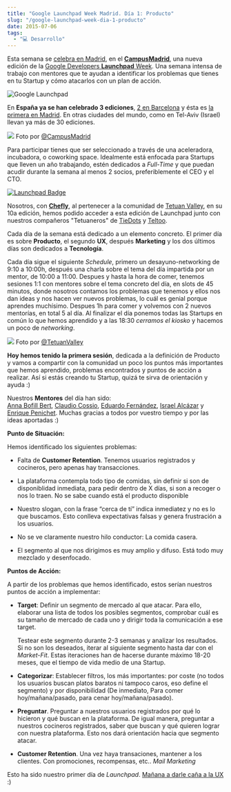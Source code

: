 ```yaml
---
title: "Google Launchpad Week Madrid. Día 1: Producto"
slug: "/google-launchpad-week-dia-1-producto"
date: 2015-07-06
tags:
  - "💻 Desarrollo"
---
```


Esta semana se [celebra en Madrid](https://events.withgoogle.com/launchpad-week-mad/), en el **[CampusMadrid](http://campus.co/madrid)**, una nueva edición de la [Google Developers **Launchpad** Week](https://developers.google.com/startups/). Una semana intensa de trabajo con mentores que te ayudan a identificar los problemas que tienes en tu Startup y cómo atacarlos con un plan de acción.

![Google Launchpad](./Screen-Shot-2015-07-06-at-23-03-45.png)

En **España ya se han celebrado 3 ediciones**, [2 en Barcelona](https://www.youtube.com/watch?v=69j2BJtPCzc) y ésta es [la primera en Madrid](https://events.withgoogle.com/launchpad-week-mad/). En otras ciudades del mundo, como en Tel-Aviv (Israel) llevan ya más de 30 ediciones.

![](./CJN357UWgAAqoS5-jpg-large.jpeg)
Foto por [@CampusMadrid](http://twitter.com/campusmad)

Para participar tienes que ser seleccionado a través de una aceleradora, incubadora, o coworking space. Idealmente está enfocada para Startups que lleven un año trabajando, estén dedicados a *Full-Time* y que puedan acudir durante la semana al menos 2 socios, preferiblemente el CEO y el CTO.

[![Launchpad Badge](./CJN0dwNWIAAijgV.jpg)](http://chefly.co)

Nosotros, con **[Chefly](http://chefly.co)**, al pertenecer a la comunidad de [Tetuan Valley](http://tetuanvalley.com), en su 10a edición, hemos podido acceder a esta edición de Launchpad junto con nuestros compañeros "Tetuaneros" de [TieDots](http://tiedots.co) y [Teltoo](http://teltoo.com).

Cada día de la semana está dedicado a un elemento concreto. El primer día es sobre **Producto**, el segundo **UX**, después **Marketing** y los dos últimos días son dedicados a **Tecnología**.

Cada día sigue el siguiente *Schedule*, primero un desayuno-networking de 9:10 a 10:00h, después una charla sobre el tema del día impartida por un mentor, de 10:00 a 11:00. Despues y hasta la hora de comer, tenemos sesiones 1:1 con mentores sobre el tema concreto del día, en slots de 45 minutos, donde nosotros contamos los problemas que tenemos y ellos nos dan ideas y nos hacen ver nuevos problemas, lo cuál es genial porque aprendes muchísimo. Despues 1h para comer y volvemos con 2 nuevos mentorías, en total 5 al día. Al finalizar el día ponemos todas las Startups en común lo que hemos aprendido y a las 18:30 *cerramos el kiosko* y hacemos un poco de *networking*.

![](./CJPddp5UkAA26jw-jpg-large.jpeg)
Foto por [@TetuanValley](http://twitter.com/tetuanvalley)

**Hoy hemos tenido la primera sesión**, dedicada a la definición de Producto y vamos a compartir con la comunidad un poco los puntos más importantes que hemos aprendido, problemas encontrados y puntos de acción a realizar. Así si estás creando tu Startup, quizá te sirva de orientación y ayuda :)

Nuestros **Mentores** del día han sido:  
[Anna Bofill Bert](https://twitter.com/AnnaBofillBert), [Claudio Cossio](https://twitter.com/ccossio), [Eduardo Fernández](https://twitter.com/edufernandez), [Israel Alcázar](https://twitter.com/ialcazar) y [Enrique Penichet](https://twitter.com/enriquepenichet). Muchas gracias a todos por vuestro tiempo y por las ideas aportadas :)

**Punto de Situación:**

Hemos identificado los siguientes problemas:

* Falta de **Customer Retention**. Tenemos usuarios registrados y cocineros, pero apenas hay transacciones.

* La plataforma contempla todo tipo de comidas, sin definir si son de disponiblidad inmediata, para pedir dentro de X días, si son a recoger o nos lo traen. No se sabe cuando está el producto disponible

* Nuestro slogan, con la frase “cerca de tí” indica inmediatez y no es lo que buscamos. Esto conlleva expectativas falsas y genera frustración a los usuarios.

* No se ve claramente nuestro hilo conductor: La comida casera.

* El segmento al que nos dirigimos es muy amplio y difuso. Está todo muy mezclado y desenfocado.

**Puntos de Acción:**

A partir de los problemas que hemos identificado, estos serían nuestros puntos de acción a implementar:

* **Target**: Definir un segmento de mercado al que atacar. Para ello, elaborar una lista de todos los posibles segmentos, comprobar cuál es su tamaño de mercado de cada uno y dirigir toda la comunicación a ese target. 

	Testear este segmento durante 2-3 semanas y analizar los resultados. Si no son los deseados, iterar al siguiente segmento hasta dar con el *Market-Fit*. Estas iteraciones han de hacerse durante máximo 18-20 meses, que el tiempo de vida medio de una Startup.

* **Categorizar**: Establecer filtros, los más importantes: por coste (no todos los usuarios buscan platos baratos ni tampoco caros, eso define el segmento) y por disponibilidad (De inmediato, Para comer hoy/mañana/pasado, para cenar hoy/mañana/pasado). 

* **Preguntar**. Preguntar a nuestros usuarios registrados por qué lo hicieron y qué buscan en la plataforma. De igual manera, preguntar a nuestros cocineros registrados, saber que buscan y qué quieren lograr con nuestra plataforma. Esto nos dará orientación hacia que segmento atacar.

* **Customer Retention**. Una vez haya transaciones, mantener a los clientes. Con promociones, recompensas, etc.. *Mail Marketing*

Esto ha sido nuestro primer día de *Launchpad*. [Mañana a darle caña a la UX](/launchpad-week-madrid-dia-2-ux/) :)

<YouTube videoId="XR6wjE1n32M" />



